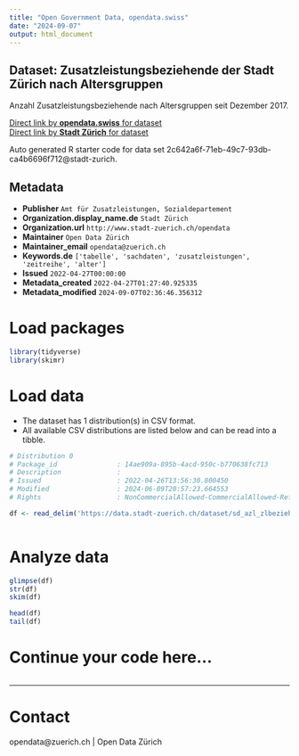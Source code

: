 ```yaml
---
title: "Open Government Data, opendata.swiss"
date: "2024-09-07"
output: html_document
---
```


## Dataset: Zusatzleistungsbeziehende der Stadt Zürich nach Altersgruppen

Anzahl Zusatzleistungsbeziehende nach Altersgruppen seit Dezember 2017. 


[Direct link by **opendata.swiss** for dataset](https://opendata.swiss/de/dataset/zusatzleistungsbeziehende-der-stadt-zurich-nach-altersgruppen)<br>
[Direct link by **Stadt Zürich** for dataset](https://data.stadt-zuerich.ch/dataset/sd_azl_zlbeziehende_altersgruppen)

Auto generated R starter code for data set 2c642a6f-71eb-49c7-93db-ca4b6696f712@stadt-zurich.

## Metadata

- **Publisher** `Amt für Zusatzleistungen, Sozialdepartement`
- **Organization.display_name.de** `Stadt Zürich`
- **Organization.url** `http://www.stadt-zuerich.ch/opendata`
- **Maintainer** `Open Data Zürich`
- **Maintainer_email** `opendata@zuerich.ch`
- **Keywords.de** `['tabelle', 'sachdaten', 'zusatzleistungen', 'zeitreihe', 'alter']`
- **Issued** `2022-04-27T00:00:00`
- **Metadata_created** `2022-04-27T01:27:40.925335`
- **Metadata_modified** `2024-09-07T02:36:46.356312`


# Load packages

```r

library(tidyverse)
library(skimr)

```

# Load data

-   The dataset has 1 distribution(s) in CSV format.
-   All available CSV distributions are listed below and can be read into a tibble.

```r

# Distribution 0
# Package_id               : 14ae909a-895b-4acd-950c-b770638fc713
# Description              : 
# Issued                   : 2022-04-26T13:56:30.800450
# Modified                 : 2024-06-09T20:57:23.664553
# Rights                   : NonCommercialAllowed-CommercialAllowed-ReferenceNotRequired

df <- read_delim('https://data.stadt-zuerich.ch/dataset/sd_azl_zlbeziehende_altersgruppen/download/sd_azl_zlbeziehende_altersgruppen.csv')



```

# Analyze data

```r

glimpse(df)
str(df)
skim(df)

head(df)
tail(df)

```

# Continue your code here...

```r

```

------------------------------------------------------------------------

# Contact

opendata@zuerich.ch | Open Data Zürich
